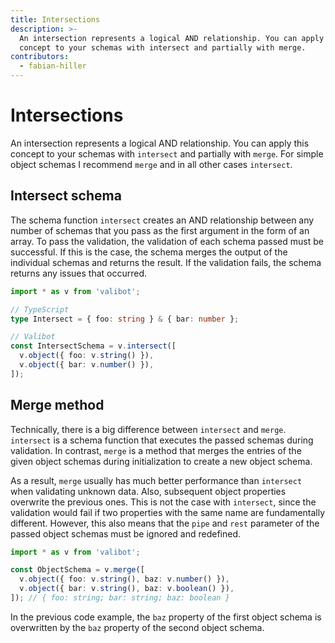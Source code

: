 ```yaml
---
title: Intersections
description: >-
  An intersection represents a logical AND relationship. You can apply this
  concept to your schemas with intersect and partially with merge.
contributors:
  - fabian-hiller
---
```



# Intersections

An intersection represents a logical AND relationship. You can apply this concept to your schemas with <Link href="/api/intersect/">`intersect`</Link> and partially with <Link href="/api/merge/">`merge`</Link>. For simple object schemas I recommend <Link href="/api/merge/">`merge`</Link> and in all other cases <Link href="/api/intersect/">`intersect`</Link>.

## Intersect schema

The schema function <Link href="/api/intersect/">`intersect`</Link> creates an AND relationship between any number of schemas that you pass as the first argument in the form of an array. To pass the validation, the validation of each schema passed must be successful. If this is the case, the schema merges the output of the individual schemas and returns the result. If the validation fails, the schema returns any issues that occurred.

```ts
import * as v from 'valibot';

// TypeScript
type Intersect = { foo: string } & { bar: number };

// Valibot
const IntersectSchema = v.intersect([
  v.object({ foo: v.string() }),
  v.object({ bar: v.number() }),
]);
```

## Merge method

Technically, there is a big difference between <Link href="/api/intersect/">`intersect`</Link> and <Link href="/api/merge/">`merge`</Link>. <Link href="/api/intersect/">`intersect`</Link> is a schema function that executes the passed schemas during validation. In contrast, <Link href="/api/merge/">`merge`</Link> is a <Link href="../methods/">method</Link> that merges the entries of the given object schemas during initialization to create a new object schema.

As a result, <Link href="/api/merge/">`merge`</Link> usually has much better performance than <Link href="/api/intersect/">`intersect`</Link> when validating unknown data. Also, subsequent object properties overwrite the previous ones. This is not the case with <Link href="/api/intersect/">`intersect`</Link>, since the validation would fail if two properties with the same name are fundamentally different. However, this also means that the `pipe` and `rest` parameter of the passed object schemas must be ignored and redefined.

```ts
import * as v from 'valibot';

const ObjectSchema = v.merge([
  v.object({ foo: v.string(), baz: v.number() }),
  v.object({ bar: v.string(), baz: v.boolean() }),
]); // { foo: string; bar: string; baz: boolean }
```

In the previous code example, the `baz` property of the first object schema is overwritten by the `baz` property of the second object schema.
